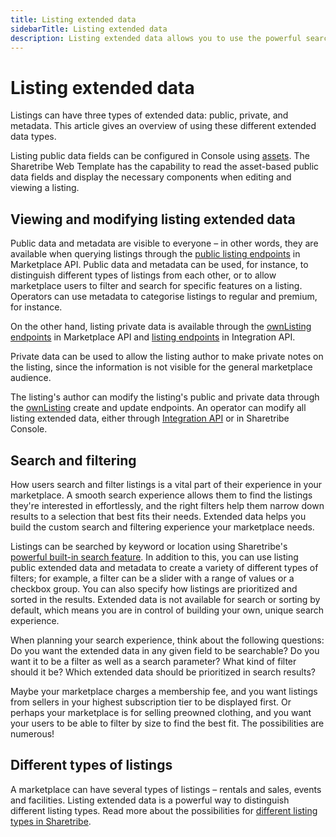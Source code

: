 ```yaml
---
title: Listing extended data
sidebarTitle: Listing extended data
description: Listing extended data allows you to use the powerful search engine in Sharetribe, as well as customise your listing information.
---
```



# Listing extended data

Listings can have three types of extended data: public, private, and
metadata. This article gives an overview of using these different
extended data types.

<Callout type="info">

Listing public data fields can be configured in Console using
[assets](/references/assets/). The Sharetribe Web Template has the
capability to read the asset-based public data fields and display the
necessary components when editing and viewing a listing.

</Callout>

## Viewing and modifying listing extended data

Public data and metadata are visible to everyone – in other words, they
are available when querying listings through the
[public listing endpoints](https://www.sharetribe.com/api-reference/marketplace.html#listings)
in Marketplace API. Public data and metadata can be used, for instance,
to distinguish different types of listings from each other, or to allow
marketplace users to filter and search for specific features on a
listing. Operators can use metadata to categorise listings to regular
and premium, for instance.

On the other hand, listing private data is available through the
[ownListing endpoints](https://www.sharetribe.com/api-reference/marketplace.html#own-listings)
in Marketplace API and
[listing endpoints](https://www.sharetribe.com/api-reference/integration.html#listings)
in Integration API.

Private data can be used to allow the listing author to make private
notes on the listing, since the information is not visible for the
general marketplace audience.

The listing's author can modify the listing's public and private data
through the
[ownListing](https://www.sharetribe.com/api-reference/marketplace.html#own-listings)
create and update endpoints. An operator can modify all listing extended
data, either through
[Integration API](https://www.sharetribe.com/api-reference/integration.html#listings)
or in Sharetribe Console.

## Search and filtering

How users search and filter listings is a vital part of their experience
in your marketplace. A smooth search experience allows them to find the
listings they're interested in effortlessly, and the right filters help
them narrow down results to a selection that best fits their needs.
Extended data helps you build the custom search and filtering experience
your marketplace needs.

Listings can be searched by keyword or location using Sharetribe's
[powerful built-in search feature](/concepts/how-the-listing-search-works/).
In addition to this, you can use listing public extended data and
metadata to create a variety of different types of filters; for example,
a filter can be a slider with a range of values or a checkbox group. You
can also specify how listings are prioritized and sorted in the results.
Extended data is not available for search or sorting by default, which
means you are in control of building your own, unique search experience.

When planning your search experience, think about the following
questions: Do you want the extended data in any given field to be
searchable? Do you want it to be a filter as well as a search parameter?
What kind of filter should it be? Which extended data should be
prioritized in search results?

Maybe your marketplace charges a membership fee, and you want listings
from sellers in your highest subscription tier to be displayed first. Or
perhaps your marketplace is for selling preowned clothing, and you want
your users to be able to filter by size to find the best fit. The
possibilities are numerous!

## Different types of listings

A marketplace can have several types of listings – rentals and sales,
events and facilities. Listing extended data is a powerful way to
distinguish different listing types. Read more about the possibilities
for
[different listing types in Sharetribe](/concepts/listings-overview/#different-types-of-listings).
